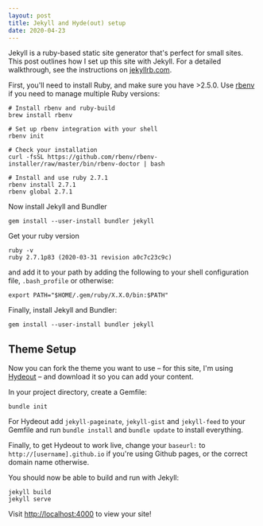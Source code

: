 ```yaml
---
layout: post
title: Jekyll and Hyde(out) setup
date: 2020-04-23
---
```


Jekyll is a ruby-based static site generator that's perfect for small sites. This post outlines how I set up this site with Jekyll. For a detailed walkthrough, see the instructions on [jekyllrb.com](https://jekyllrb.com/docs/installation/macos/).

First, you'll need to install Ruby, and make sure you have >2.5.0. Use [rbenv](https://github.com/rbenv/rbenv) if you need to manage multiple Ruby versions:


```
# Install rbenv and ruby-build
brew install rbenv

# Set up rbenv integration with your shell
rbenv init

# Check your installation
curl -fsSL https://github.com/rbenv/rbenv-installer/raw/master/bin/rbenv-doctor | bash

# Install and use ruby 2.7.1
rbenv install 2.7.1
rbenv global 2.7.1
```

Now install Jekyll and Bundler

```
gem install --user-install bundler jekyll
```

Get your ruby version

```
ruby -v
ruby 2.7.1p83 (2020-03-31 revision a0c7c23c9c)
```

and add it to your path by adding the following to your shell configuration file, `.bash_profile` or otherwise:

```
export PATH="$HOME/.gem/ruby/X.X.0/bin:$PATH"
```

Finally, install Jekyll and Bundler:

```
gem install --user-install bundler jekyll
```


## Theme Setup

Now you can fork the theme you want to use – for this site, I'm using [Hydeout](https://github.com/fongandrew/hydeout) – and download it so you can add your content.

In your project directory, create a Gemfile:

```
bundle init
```

For Hydeout add `jekyll-pageinate`, `jekyll-gist` and `jekyll-feed` to your Gemfile and run `bundle install` and `bundle update` to install everything.

Finally, to get Hydeout to work live, change your `baseurl:` to `http://[username].github.io` if you're using Github pages, or the correct domain name otherwise.

You should now be able to build and run with Jekyll:

```
jekyll build
jekyll serve
```

Visit [http://localhost:4000](http://localhost:4000) to view your site!
